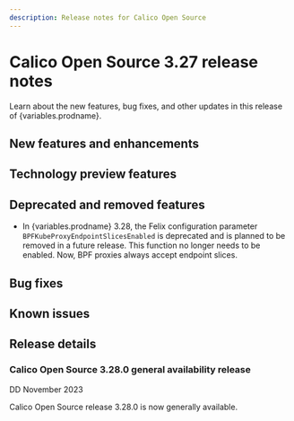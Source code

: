 ```yaml
---
description: Release notes for Calico Open Source
---
```



# Calico Open Source 3.27 release notes

Learn about the new features, bug fixes, and other updates in this release of {variables.prodname}.

## New features and enhancements

## Technology preview features

## Deprecated and removed features

* In {variables.prodname} 3.28, the Felix configuration parameter `BPFKubeProxyEndpointSlicesEnabled` is deprecated and is planned to be removed in a future release.
  This function no longer needs to be enabled. Now, BPF proxies always accept endpoint slices.

## Bug fixes

<!--
## Security fixes
-->
## Known issues

## Release details

### Calico Open Source 3.28.0 general availability release

DD November 2023

Calico Open Source release 3.28.0 is now generally available.

<!--
### Calico Open Source 3.28.1 bux fix update

DD M YYYY

#### Enhancements

#### Bug fixes

#### How to update

To update an existing installation of Calico Enterprise 3.18, see .

-->
